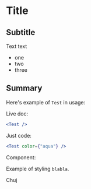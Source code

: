 
# Title

## Subtitle

Text text

- one
- two
- three

## Summary

Here's example of `Test` in usage:

Live doc:

```jsx live=true
<Test />
```

Just code:

```jsx
<Test color={"aqua"} />
```

Component:

<Test color="blue" />

Example of styling `blabla`.

<div>
  <p>Chuj</p>
</div>
